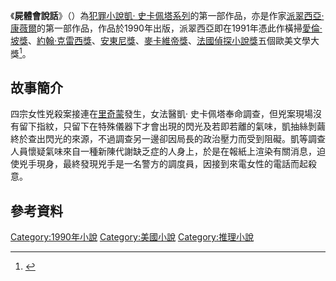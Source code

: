 {{NoteTA|G1=Show}}
{{noteTA
|G1=Show
|G2=USState
}}
{{infobox Book | <!-- See Wikipedia:WikiProject_Novels or Wikipedia:WikiProject_Books -->
| name             = 屍體會說話
| title_orig       = ''Postmortem''
| image            = PostMortem.jpg
| caption          = 第一版封面
| author           = [[派翠西亞·康薇爾|派翠西亞·康薇爾]]
| cover_artist     = 
| country          = {{flagicon|USA}}[[美國|美國]]
| genre            = [[犯罪|犯罪]]
| release_date     = {{flagicon|USA}}1990年
| media_type       = 平裝
}}
《'''屍體會說話'''》（{{lang-en|'''''Postmortem'''''}}）為[[犯罪小說|犯罪小說]][[凱·_史卡佩塔系列|凱· 史卡佩塔系列]]的第一部作品，亦是作家[[派翠西亞·康薇爾|派翠西亞·康薇爾]]的第一部作品，作品於1990年出版，派翠西亞即在1991年憑此作橫掃[[愛倫·坡獎|愛倫·坡獎]]、[[約翰·克雷西獎|約翰·克雷西獎]]、[[安東尼獎|安東尼獎]]、[[麥卡維帝獎|麥卡維帝獎]]、[[法國偵探小說獎|法國偵探小說獎]]五個歐美文學大獎<ref>{{Cite web |url=http://www.litencyc.com/php/speople.php?rec=true&UID=6032 |title=Dauncey, S. University of Warwick. "Patricia Cornwell." The Literary Encyclopedia.  18 Nov. 2005. The Literary Dictionary Company. 22 April 2007. |accessdate=2010-10-06 |archive-date=2011-06-04 |archive-url=https://web.archive.org/web/20110604182454/http://www.litencyc.com/php/speople.php?rec=true&UID=6032 |dead-url=no }}</ref>。

== 故事簡介 ==
四宗女性兇殺案接連在[[里奇蒙_(維吉尼亞州)|里奇蒙]]發生，女法醫凱· 史卡佩塔奉命調查，但兇案現場沒有留下指紋，只留下在特殊儀器下才會出現的閃光及若即若離的氣味，凱抽絲剝繭終於查出閃光的來源，不過調查另一邊卻因局長的政治壓力而受到阻礙。凱等調查人員懷疑氣味來自一種新陳代謝缺乏症的人身上，於是在報紙上渲染有關消息，迫使兇手現身，最終發現兇手是一名警方的調度員，因接到來電女性的電話而起殺意。

== 參考資料 ==
{{reflist}}

{{DEFAULTSORT:Postmortem}}
[[Category:1990年小說|Category:1990年小說]]
[[Category:美國小說|Category:美國小說]]
[[Category:推理小說|Category:推理小說]]